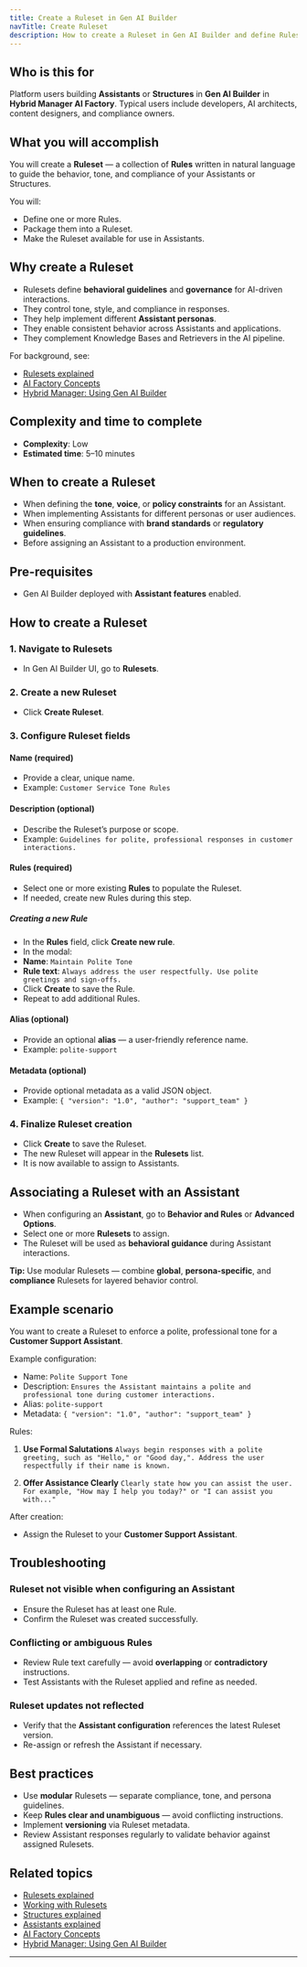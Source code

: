 ```yaml
---
title: Create a Ruleset in Gen AI Builder
navTitle: Create Ruleset
description: How to create a Ruleset in Gen AI Builder and define Rules to guide Assistant behavior.
---
```


## Who is this for

Platform users building **Assistants** or **Structures** in **Gen AI Builder** in **Hybrid Manager AI Factory**.
Typical users include developers, AI architects, content designers, and compliance owners.

## What you will accomplish

You will create a **Ruleset** — a collection of **Rules** written in natural language to guide the behavior, tone, and compliance of your Assistants or Structures.

You will:

- Define one or more Rules.
- Package them into a Ruleset.
- Make the Ruleset available for use in Assistants.

## Why create a Ruleset

- Rulesets define **behavioral guidelines** and **governance** for AI-driven interactions.
- They control tone, style, and compliance in responses.
- They help implement different **Assistant personas**.
- They enable consistent behavior across Assistants and applications.
- They complement Knowledge Bases and Retrievers in the AI pipeline.

For background, see:

- [Rulesets explained](../../../learn/explained/rulesets-explained)
- [AI Factory Concepts](../../../learn/explained/ai-factory-concepts)
- [Hybrid Manager: Using Gen AI Builder](../../../../hybrid-manager/ai-factory/gen-ai/builder)

## Complexity and time to complete

- **Complexity**: Low
- **Estimated time**: 5–10 minutes

## When to create a Ruleset

- When defining the **tone**, **voice**, or **policy constraints** for an Assistant.
- When implementing Assistants for different personas or user audiences.
- When ensuring compliance with **brand standards** or **regulatory guidelines**.
- Before assigning an Assistant to a production environment.

## Pre-requisites

- Gen AI Builder deployed with **Assistant features** enabled.

## How to create a Ruleset

### 1. Navigate to Rulesets

- In Gen AI Builder UI, go to **Rulesets**.

### 2. Create a new Ruleset

- Click **Create Ruleset**.

### 3. Configure Ruleset fields

#### Name (required)

- Provide a clear, unique name.
- Example: `Customer Service Tone Rules`

#### Description (optional)

- Describe the Ruleset’s purpose or scope.
- Example: `Guidelines for polite, professional responses in customer interactions.`

#### Rules (required)

- Select one or more existing **Rules** to populate the Ruleset.
- If needed, create new Rules during this step.

##### Creating a new Rule

- In the **Rules** field, click **Create new rule**.
- In the modal:
- **Name**: `Maintain Polite Tone`
- **Rule text**: `Always address the user respectfully. Use polite greetings and sign-offs.`
- Click **Create** to save the Rule.
- Repeat to add additional Rules.

#### Alias (optional)

- Provide an optional **alias** — a user-friendly reference name.
- Example: `polite-support`

#### Metadata (optional)

- Provide optional metadata as a valid JSON object.
- Example: `{ "version": "1.0", "author": "support_team" }`

### 4. Finalize Ruleset creation

- Click **Create** to save the Ruleset.
- The new Ruleset will appear in the **Rulesets** list.
- It is now available to assign to Assistants.

## Associating a Ruleset with an Assistant

- When configuring an **Assistant**, go to **Behavior and Rules** or **Advanced Options**.
- Select one or more **Rulesets** to assign.
- The Ruleset will be used as **behavioral guidance** during Assistant interactions.

**Tip:** Use modular Rulesets — combine **global**, **persona-specific**, and **compliance** Rulesets for layered behavior control.

## Example scenario

You want to create a Ruleset to enforce a polite, professional tone for a **Customer Support Assistant**.

Example configuration:

- Name: `Polite Support Tone`
- Description: `Ensures the Assistant maintains a polite and professional tone during customer interactions.`
- Alias: `polite-support`
- Metadata: `{ "version": "1.0", "author": "support_team" }`

Rules:

1. **Use Formal Salutations**
`Always begin responses with a polite greeting, such as "Hello," or "Good day,". Address the user respectfully if their name is known.`

2. **Offer Assistance Clearly**
`Clearly state how you can assist the user. For example, "How may I help you today?" or "I can assist you with..."`

After creation:

- Assign the Ruleset to your **Customer Support Assistant**.

## Troubleshooting

### Ruleset not visible when configuring an Assistant

- Ensure the Ruleset has at least one Rule.
- Confirm the Ruleset was created successfully.

### Conflicting or ambiguous Rules

- Review Rule text carefully — avoid **overlapping** or **contradictory** instructions.
- Test Assistants with the Ruleset applied and refine as needed.

### Ruleset updates not reflected

- Verify that the **Assistant configuration** references the latest Ruleset version.
- Re-assign or refresh the Assistant if necessary.

## Best practices

- Use **modular** Rulesets — separate compliance, tone, and persona guidelines.
- Keep **Rules clear and unambiguous** — avoid conflicting instructions.
- Implement **versioning** via Ruleset metadata.
- Review Assistant responses regularly to validate behavior against assigned Rulesets.

## Related topics

- [Rulesets explained](../../../learn/explained/rulesets-explained)
- [Working with Rulesets](../../../builder/agent-studio/rulesets)
- [Structures explained](../../../learn/explained/structures)
- [Assistants explained](../../../learn/explained/assistants-explained)
- [AI Factory Concepts](../../../learn/explained/ai-factory-concepts)
- [Hybrid Manager: Using Gen AI Builder](../../../../hybrid-manager/ai-factory/gen-ai/builder)

---
